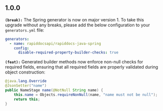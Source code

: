 ## 1.0.0
**`(break):`** The Spring generator is now on major version 1. To take this upgrade without any breaks, please add the below
configuration to your `generators.yml` file:
```yaml
generators:
  - name: rapiddocsapi/rapiddocs-java-spring
    config:
      disable-required-property-builder-checks: true
```


**`(feat):`** Generated builder methods now enforce non-null checks for required fields, ensuring that all required
fields are properly validated during object construction:
  ```java
  @java.lang.Override
  @JsonSetter("name")
  public NameStage name(@NotNull String name) {
      this.name = Objects.requireNonNull(name, "name must not be null");
      return this;
  }
  ```


